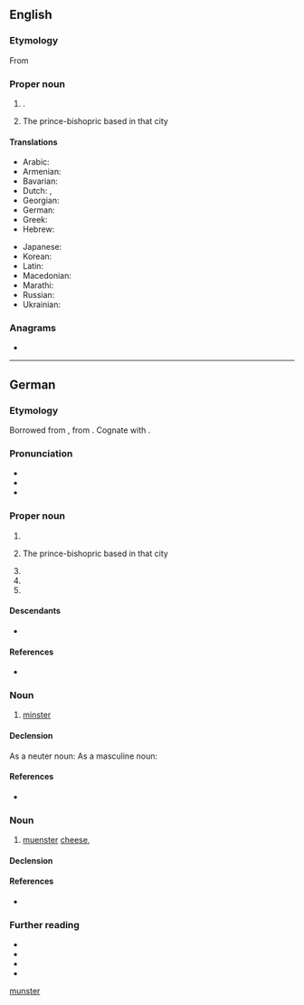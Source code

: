 {{also|muenster|Munster}}
==English==
{{wikipedia}}
{{wikipedia|Prince-Bishopric of Münster}}

===Etymology===
From {{bor|en|de|Münster}}

===Proper noun===
{{en-proper noun}}

# {{place|en|city|s/North Rhine-Westphalia|c/Germany}}.
# {{lb|en|historical}} The prince-bishopric based in that city

====Translations====
{{trans-top|city in North Rhine-Westphalia}}
* Arabic: {{t|ar|مونستر}}
* Armenian: {{t|hy|Մյունստեր}}
* Bavarian: {{t|bar|Minschda}}
* Dutch: {{t|nl|Munster}}, {{t|nl|Münster}}
* Georgian: {{t|ka|მიუნსტერი}}
* German: {{t+|de|Münster}}
* Greek: {{t+|el|Μύνστερ}}
* Hebrew: {{t|he|מינסטר}}
{{trans-mid}}
* Japanese: {{t|ja|ミュンスター}}
* Korean: {{t|ko|뮌스터}}
* Latin: {{t|la|Monasterium}}
* Macedonian: {{t|mk|Ми́нстер|m}}
* Marathi: {{t|mr|म्युन्स्टर}}
* Russian: {{t+|ru|Мюнстер|m}}
* Ukrainian: {{t|uk|Мюнстер}}
{{trans-bottom}}

===Anagrams===
* {{anagrams|en|a=emnrstu|Munters|munters|sternum}}

[[Category:English terms spelled with Ü|munster]]

----

==German==
{{wp|Münster (Begriffsklärung)|lang=de}}

===Etymology===
Borrowed from {{bor|de|la|monastērium}}, from {{der|de|grc|μοναστήριον}}. Cognate with {{cog|en|minster}}.

===Pronunciation===
* {{IPA|de|/ˈmʏnstɐ/}}
* {{hyphenation|de|Müns|ter}}
* {{audio|de|De-Münster.ogg|Audio}}

===Proper noun===
{{de-proper noun|n|old=1}}

# {{place|de|city|s/North Rhine-Westphalia|c/Germany|t1=Münster}}
# {{lb|de|historical}} The prince-bishopric based in that city
# {{place|de|municipality|s/Bavaria|c/Germany}}
# {{place|de|municipality|s/Hesse|c/Germany}}
# {{place|de|municipality|s/Tirol|c/Austria}}

====Descendants====
* {{desc|en|Münster|bor=1}}

====References====
* {{R:Duden|Muenster_Stadt}}

===Noun===
{{de-noun|n|g2=m||Münster}}

# [[minster]] {{gloss|monastic church}}

====Declension====
As a neuter noun:
{{de-decl-noun-n|s}}
As a masculine noun:
{{de-decl-noun-m|s}}

====References====
* {{R:Duden|Muenster_Kirche}}

===Noun===
{{de-noun|m||Münster}}

# [[muenster]] [[cheese]], {{m|de|Münsterkäse}}

====Declension====
{{de-decl-noun-m|s}}

====References====
* {{R:Duden|Muenster_Kaese}}

===Further reading===
* {{pedia|lang=de}}
* {{pedia|lang=de|Münster (Kirche)}}
* {{pedia|lang=de|Münster (Westfalen)}}
* {{pedia|lang=de|Hochstift Münster}}

{{C|de|Architecture|Christianity|Cheeses}}